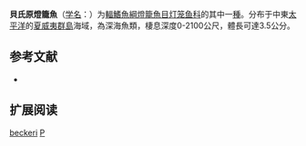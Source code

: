 {{Speciesbox
| name = 貝氏原燈籠魚
| status = NE
| status_system = IUCN3.1
| image = 
| genus = Protomyctophum
| species = beckeri
| authority = [[Wisner|Wisner]], 1971
| synonyms = 
}}

'''貝氏原燈籠魚'''（[[学名|学名]]：{{lang|la|''Protomyctophum beckeri''}}）为[[輻鰭魚綱|輻鰭魚綱]][[燈籠魚目|燈籠魚目]][[灯笼鱼科|灯笼鱼科]]的其中一[[種|種]]。分布于中東[[太平洋|太平洋]]的[[夏威夷群島|夏威夷群島]]海域，為深海魚類，棲息深度0-2100公尺，體長可達3.5公分。

== 参考文献 ==
{{refbegin}}
*{{FishBase_species|genus=Protomyctophum|species=beckeri |year=2012|month=2}}
{{refend}}

== 扩展阅读 ==
{{refbegin}}
{{wikispecies-inline|Protomyctophum beckeri|貝氏原燈籠魚}}
{{refend}}
{{Taxonbar|from=Q1921075}}

[[Category:原燈籠魚屬|beckeri]]
[[Category:1971年描述的鱼类|P]]


{{灯笼鱼目小作品}}